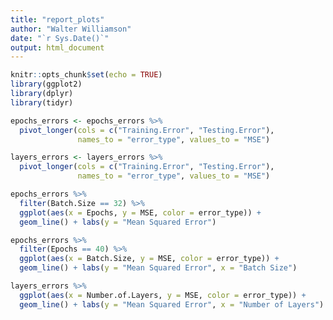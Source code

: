 ```yaml
---
title: "report_plots"
author: "Walter Williamson"
date: "`r Sys.Date()`"
output: html_document
---
```


```r
knitr::opts_chunk$set(echo = TRUE)
library(ggplot2)
library(dplyr)
library(tidyr)
```

```r
epochs_errors <- epochs_errors %>%
  pivot_longer(cols = c("Training.Error", "Testing.Error"),
               names_to = "error_type", values_to = "MSE")

layers_errors <- layers_errors %>%
  pivot_longer(cols = c("Training.Error", "Testing.Error"),
               names_to = "error_type", values_to = "MSE")
```


```r
epochs_errors %>%
  filter(Batch.Size == 32) %>%
  ggplot(aes(x = Epochs, y = MSE, color = error_type)) + 
  geom_line() + labs(y = "Mean Squared Error") 
```

```r
epochs_errors %>%
  filter(Epochs == 40) %>%
  ggplot(aes(x = Batch.Size, y = MSE, color = error_type)) + 
  geom_line() + labs(y = "Mean Squared Error", x = "Batch Size") 
```

```r
layers_errors %>%
  ggplot(aes(x = Number.of.Layers, y = MSE, color = error_type)) + 
  geom_line() + labs(y = "Mean Squared Error", x = "Number of Layers")
  
```

